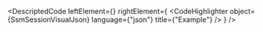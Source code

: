 
<DescriptedCode
  leftElement={<SsmSessionDesc />}
  rightElement={
    <CodeHighlighter
      object={SsmSessionVisualJson}
      language={"json"}
      title={"Example"}
    />
  }
/>

<SsmSessionStateIndex />

<SsmSessionStateLogIndex />

<SsmContextIndex />
